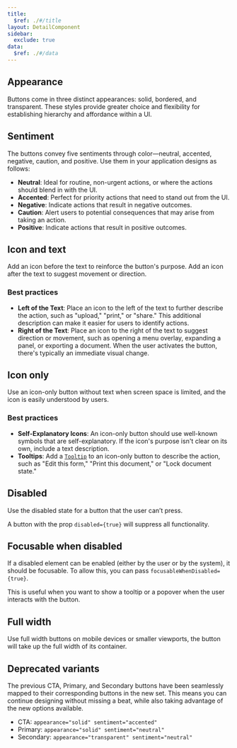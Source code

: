 ```yaml
---
title:
  $ref: ./#/title
layout: DetailComponent
sidebar:
  exclude: true
data:
  $ref: ./#/data
---
```


<LivePreviewControls>
  
<LivePreview componentName="button" exampleName="Appearance">

## Appearance

Buttons come in three distinct appearances: solid, bordered, and transparent. These styles provide greater choice and flexibility for establishing hierarchy and affordance within a UI.

</LivePreview>

<LivePreview componentName="button" exampleName="Sentiment">

## Sentiment

The buttons convey five sentiments through color—neutral, accented, negative, caution, and positive. Use them in your application designs as follows:

- **Neutral**: Ideal for routine, non-urgent actions, or where the actions should blend in with the UI.
- **Accented**: Perfect for priority actions that need to stand out from the UI.
- **Negative**: Indicate actions that result in negative outcomes.
- **Caution**: Alert users to potential consequences that may arise from taking an action.
- **Positive**: Indicate actions that result in positive outcomes.

</LivePreview>
  
<LivePreview componentName="button" exampleName="IconAndText">

## Icon and text

Add an icon before the text to reinforce the button's purpose. Add an icon after the text to suggest movement or direction.

### Best practices

- **Left of the Text**: Place an icon to the left of the text to further describe the action, such as "upload," "print," or "share." This additional description can make it easier for users to identify actions.
- **Right of the Text**: Place an icon to the right of the text to suggest direction or movement, such as opening a menu overlay, expanding a panel, or exporting a document. When the user activates the button, there's typically an immediate visual change.

</LivePreview>

<LivePreview componentName="button" exampleName="IconOnly">

## Icon only

Use an icon-only button without text when screen space is limited, and the icon is easily understood by users.

### Best practices

- **Self-Explanatory Icons**: An icon-only button should use well-known symbols that are self-explanatory. If the icon's purpose isn't clear on its own, include a text description.
- **Tooltips**: Add a [`Tooltip`](../tooltip) to an icon-only button to describe the action, such as "Edit this form," "Print this document," or "Lock document state."

</LivePreview>

<LivePreview componentName="button" exampleName="Disabled" >

## Disabled

Use the disabled state for a button that the user can’t press.

A button with the prop `disabled={true}` will suppress all functionality.

</LivePreview>

<LivePreview componentName="button" exampleName="FocusableWhenDisabled" >

## Focusable when disabled

If a disabled element can be enabled (either by the user or by the system), it should be focusable. To allow this, you can pass `focusableWhenDisabled={true}`.

This is useful when you want to show a tooltip or a popover when the user interacts with the button.

</LivePreview>

<LivePreview componentName="button" exampleName="FullWidth" >

## Full width

Use full width buttons on mobile devices or smaller viewports, the button will take up the full width of its container.

</LivePreview>
  
<LivePreview componentName="button" exampleName="Deprecated" displayName="Deprecated variants">

## Deprecated variants

The previous CTA, Primary, and Secondary buttons have been seamlessly mapped to their corresponding buttons in the new set. This means you can continue designing without missing a beat, while also taking advantage of the new options available.

- CTA: `appearance="solid" sentiment="accented"`
- Primary: `appearance="solid" sentiment="neutral"`
- Secondary: `appearance="transparent" sentiment="neutral"  `

</LivePreview>

</LivePreviewControls>
